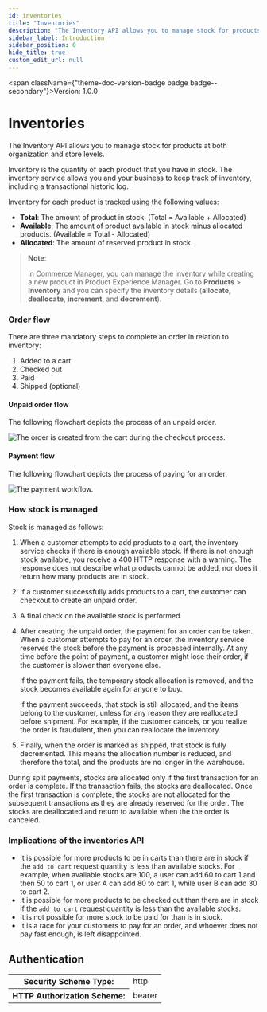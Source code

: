 ```yaml
---
id: inventories
title: "Inventories"
description: "The Inventory API allows you to manage stock for products at both organization and store levels."
sidebar_label: Introduction
sidebar_position: 0
hide_title: true
custom_edit_url: null
---
```



<span className={"theme-doc-version-badge badge badge--secondary"}>Version: 1.0.0</span>

<h1 className={"openapi__heading"}>Inventories</h1>



The Inventory API allows you to manage stock for products at both organization and store levels. 

Inventory is the quantity of each product that you have in stock. The inventory service allows you and your business to keep track of inventory, including a transactional historic log. 

Inventory for each product is tracked using the following values:

- **Total**: The amount of product in stock. (Total = Available + Allocated)
- **Available**: The amount of product available in stock minus allocated products. (Available = Total - Allocated)
- **Allocated**: The amount of reserved product in stock.

>**Note**:
>
>In Commerce Manager, you can manage the inventory while creating a new product in Product Experience Manager. Go to **Products** > **Inventory** and you can specify the inventory details (**allocate**, **deallocate**, **increment**, and **decrement**). 

### Order flow

There are three mandatory steps to complete an order in relation to inventory:

1. Added to a cart
2. Checked out
3. Paid
4. Shipped (optional)

#### Unpaid order flow

The following flowchart depicts the process of an unpaid order.

![The order is created from the cart during the checkout process.](/assets/order-flow.png)

#### Payment flow

The following flowchart depicts the process of paying for an order.

![The payment workflow.](/assets/payment-workflow-1.png)

### How stock is managed

Stock is managed as follows:

1. When a customer attempts to add products to a cart, the inventory service checks if there is enough available stock. If there is not enough stock available, you receive a 400 HTTP response with a warning. The response does not describe what products cannot be added, nor does it return how many products are in stock.
2. If a customer successfully adds products to a cart, the customer can checkout to create an unpaid order.
3. A final check on the available stock is performed. 
4. After creating the unpaid order, the payment for an order can be taken. When a customer attempts to pay for an order, the inventory service reserves the stock before the payment is processed internally. At any time before the point of payment, a customer might lose their order, if the customer is slower than everyone else.

    If the payment fails, the temporary stock allocation is removed, and the stock becomes available again for anyone to buy. 

    If the payment succeeds, that stock is still allocated, and the items belong to the customer, unless for any reason they are reallocated before shipment. For example, if the customer cancels, or you realize the order is fraudulent, then you can reallocate the inventory. 
5. Finally, when the order is marked as shipped, that stock is fully decremented. This means the allocation number is reduced, and therefore the total, and the products are no longer in the warehouse.

During split payments, stocks are allocated only if the first transaction for an order is complete. If the transaction fails, the stocks are deallocated. Once the first transaction is complete, the stocks are not allocated for the subsequent transactions as they are already reserved for the order. The stocks are deallocated and return to available when the the order is canceled.

### Implications of the inventories API

- It is possible for more products to be in carts than there are in stock if the `add to cart` request quantity is less than available stocks. For example, when available stocks are 100, a user can add 60 to cart 1 and then 50 to cart 1, or user A can add 80 to cart 1, while user B can add 30 to cart 2.
- It is possible for more products to be checked out than there are in stock if the `add to cart` request quantity is less than the available stocks.
- It is not possible for more stock to be paid for than is in stock.
- It is a race for your customers to pay for an order, and whoever does not pay fast enough, is left disappointed.


<div style={{"marginBottom":"2rem"}}><h2 id={"authentication"} style={{"marginBottom":"1rem"}}>Authentication</h2><SchemaTabs className={"openapi-tabs__security-schemes"}><TabItem label={"HTTP: Bearer Auth"} value={"bearerAuth"}><div><table><tbody><tr><th>Security Scheme Type:</th><td>http</td></tr><tr><th>HTTP Authorization Scheme:</th><td>bearer</td></tr></tbody></table></div></TabItem></SchemaTabs></div>
      